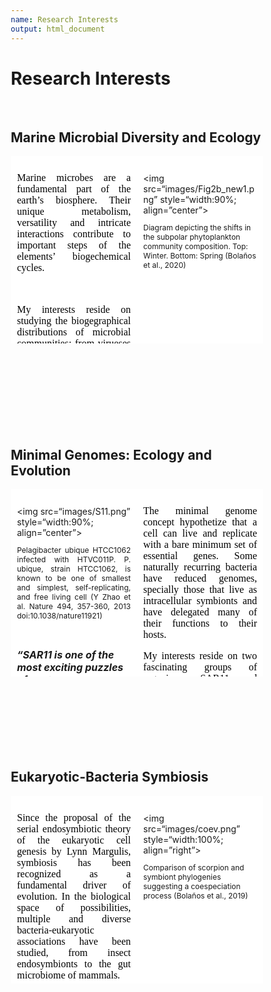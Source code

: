 ```yaml
---
name: Research Interests
output: html_document
---
```


<head>
<meta name="viewport" content="width=device-width, initial-scale=1">
<style>
* {
  box-sizing: border-box;
}

/* Create two equal columns that floats next to each other */
.column {
  float: left;
  width: 50%;
  padding: 10px;
  height: 300px; /* Should be removed. Only for demonstration */
}

/* Clear floats after the columns */
.row:after {
  content: "";
  display: table;
  clear: both;
}
</style>
</head>

<h1>Research Interests</h1>
<br>
<h2>Marine Microbial Diversity and Ecology</h2>

<div class="row">
  <div class="column" style="background-color:white;">
<right><p style="font-family:Geneva;color:black;text-align:justify;font-size:16px;"> Marine microbes are a fundamental part of the earth's biosphere. Their unique metabolism, versatility and intricate interactions contribute to important steps of the elements' biogechemical cycles.</p></right>
<br>
<right><p style="font-family:Geneva;color:black;text-align:justify;font-size:16px;"> My interests reside on studying the biogegraphical distributions of microbial communities; from virueses to phytoplankton. How these distributions determine ecological clusters through latitudinal gradients is a question, I believe, will provide a more accurate biological framework to understand and model the impact of microbes to the ocean and the atmosphere. </p></right>
<br>
<right><p style="font-family:Geneva;color:black;text-align:justify;font-size:16px;">How microbial transport across these regions, seasonality and biological interactions will be affected under the ocean warming scenario and what will be the effects on the global biogeochemistry are driving questions of my research.  </p></right>
  </div>
  <div class="column" style="background-color:white">
  <br>
<img src="images/Fig2b_new1.png" style="width:90%; align="center">
<figcaption><p style="font-size:12px;"> Diagram depicting the shifts in the subpolar phytoplankton community composition. Top: Winter. Bottom: Spring (Bolaños et al., 2020) </figcaption>
  </div>
</div>
<br>
<br>
<br>
<br>
<br>
<br>
<br>
<br>
<h2>Minimal Genomes: Ecology and Evolution</h2>
<div class="row">
  <div class="column" style="background-color:white;">
<br>
<img src="images/S11.png" style="width:90%; align="center">
<figcaption><p style="font-size:12px;text-align:justify"> Pelagibacter ubique HTCC1062 infected with HTVC011P. P. ubique, strain HTCC1062, is known to be one of smallest and simplest, self-replicating, and free living cell (Y Zhao et al. Nature 494, 357-360, 2013 doi:10.1038/nature11921) </figcaption>
<br>
<b><p style=font-size:16px><cite>"SAR11 is one of the most exciting puzzles of contemporary microbiology"</cite></b> Ass. Prof. A. Murat Eren </p>

  </div>
  <div class="column" style="background-color:white">
  <right><p style="font-family:Geneva;color:black;text-align:justify;font-size:16px;"> The minimal genome concept hypothetize that a cell can live and replicate with a bare minimum set of essential genes. Some naturally recurring bacteria have reduced genomes, specially those that live as intracellular symbionts and have delegated many of their functions to their hosts.</p></right>

<right><p style="font-family:Geneva;color:black;text-align:justify;font-size:16px;"> My interests reside on two fascinating groups of organisms: SAR11 and Mycoplasma spp. SAR11 is not only the most abundant planktonic cell in the surface ocean, it has the smallest self-replicating genome. With large effective population sizes, SAR11 is a highly diverse group of bacteria. The minnimalism, efficiency and metabolic versatility of SAR11 makes it one of the most succesfull organisms on earth. </p></right>

<right><p style="font-family:Geneva;color:black;text-align:justify;font-size:16px;">Mycoplasma is found naturally as symbiont of multiple organisms. It is a key model to reconstruct a minimal genome and synthetic biology experimentation. </p></right>
<br>
  </div>
</div>
<br>
<br>
<br>
<br>
<br>
<br>
<br>
<h2>Eukaryotic-Bacteria Symbiosis</h2>
<div class="row">
  <div class="column" style="background-color:white;">
<right><p style="font-family:Geneva;color:black;text-align:justify;font-size:16px;"> Since the proposal of the serial endosymbiotic theory of the eukaryotic cell genesis by Lynn Margulis, symbiosis has been recognized as a fundamental driver of evolution. In the biological space of possibilities, multiple and diverse bacteria-eukaryotic associations have been studied, from insect endosymbionts to the gut microbiome of mammals.</p></right>
<br>
<right><p style="font-family:Geneva;color:black;text-align:justify;font-size:16px;"> My PhD thesis uncovered a divergent bacteria that we hypothesized are ancient endosymbionts of scorpions and widespread in non-insect arthropods. On land and in aquatic environments, invertebrates compose a large fraction of the biomass and its associations with arthropods have an important effect on their fitness, which may impact in multiple ways the stability of the ecosystems and the evolution of the organisms. How these associations will be affected under warming scenarios and other disturbances cuased by climate change constitutes a fundamental interest to my research. </p></right>
<br>
  </div>
  <div class="column" style="background-color:white">
  <br>
<img src="images/coev.png" style="width:100%; align="right">
<figcaption><p style="font-size:12px;"> Comparison of scorpion and symbiont phylogenies suggesting a coespeciation process (Bolaños et al., 2019) </figcaption>

  </div>
</div>
<br>
<br>
<br>
<br>
<br>
<br>
</html>


